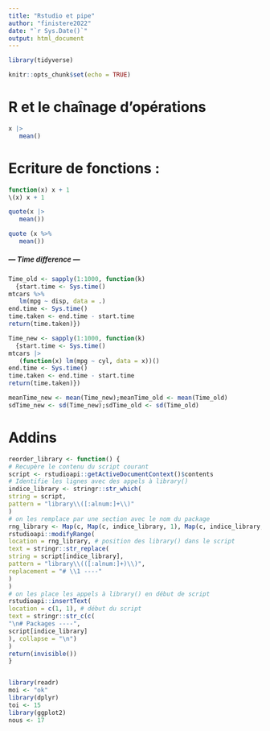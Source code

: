 ```yaml
---
title: "Rstudio et pipe"
author: "finistere2022"
date: "`r Sys.Date()`"
output: html_document
---
```


```r
library(tidyverse)
```

```r
knitr::opts_chunk$set(echo = TRUE)
```

# R et le chaînage d'opérations

```r
x |> 
   mean()

```

# Ecriture de fonctions :

```r
function(x) x + 1 
\(x) x + 1

quote(x |> 
   mean())

quote (x %>%
   mean())
```

##### --- Time difference ---

```r
Time_old <- sapply(1:1000, function(k)
  {start.time <- Sys.time()
mtcars %>% 
   lm(mpg ~ disp, data = .)
end.time <- Sys.time()
time.taken <- end.time - start.time
return(time.taken)})

Time_new <- sapply(1:1000, function(k)
  {start.time <- Sys.time()
mtcars |> 
   (function(x) lm(mpg ~ cyl, data = x))()
end.time <- Sys.time()
time.taken <- end.time - start.time
return(time.taken)})

meanTime_new <- mean(Time_new);meanTime_old <- mean(Time_old)
sdTime_new <- sd(Time_new);sdTime_old <- sd(Time_old)
```

# Addins

```r

reorder_library <- function() {
# Recupère le contenu du script courant
script <- rstudioapi::getActiveDocumentContext()$contents
# Identifie les lignes avec des appels à library()
indice_library <- stringr::str_which(
string = script,
pattern = "library\\([:alnum:]+\\)"
)
# on les remplace par une section avec le nom du package
rng_library <- Map(c, Map(c, indice_library, 1), Map(c, indice_library, 80))
rstudioapi::modifyRange(
location = rng_library, # position des library() dans le script
text = stringr::str_replace(
string = script[indice_library],
pattern = "library\\(([:alnum:]+)\\)",
replacement = "# \\1 ----"
)
)
# on les place les appels à library() en début de script
rstudioapi::insertText(
location = c(1, 1), # début du script
text = stringr::str_c(c(
"\n# Packages ----",
script[indice_library]
), collapse = "\n")
)
return(invisible())
}


library(readr)
moi <- "ok"
library(dplyr)
toi <- 15
library(ggplot2)
nous <- 17
```
